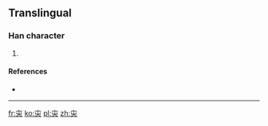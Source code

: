 ==Translingual==

===Han character===
{{Han char|rn=8|rad=亠|as=04|sn=6|four=|canj=卜人山 (YOU)|ids=⿱[[亠]]⿻[[人]][[凵]]}}

# {{defn|Han|sort=亠04}}

====References====
* {{Han ref|kx=0088.111|dkj=|dj=|hdz=|uh=342A|ud=13354|bh=|bd=}}

----

[[fr:㐪]]
[[ko:㐪]]
[[pl:㐪]]
[[zh:㐪]]